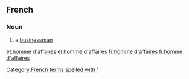 ==French==

===Noun===
{{head|fr|noun|head=[[homme]] [[d']][[affaires]]}}

# a [[businessman]]
[[Category:French terms spelled with ']]

[[et:homme d'affaires]]
[[el:homme d'affaires]]
[[fr:homme d'affaires]]
[[fi:homme d'affaires]]